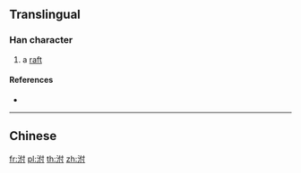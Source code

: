 {{character info/new}}
==Translingual==

===Han character===
{{Han char|rn=85|rad=水|as=05|sn=8|four=34100|canj=EODI|ids=⿰氵付}}

# a [[raft]]

====References====
* {{Han ref|kx=0618.100|dkj=17321|dj=1013.070|hdz=31588.040|uh=6CED|ud=27885|bh=CCFD|bd=52477}}

----

==Chinese==
{{zh-see|桴|a}}

[[fr:泭]]
[[pl:泭]]
[[th:泭]]
[[zh:泭]]